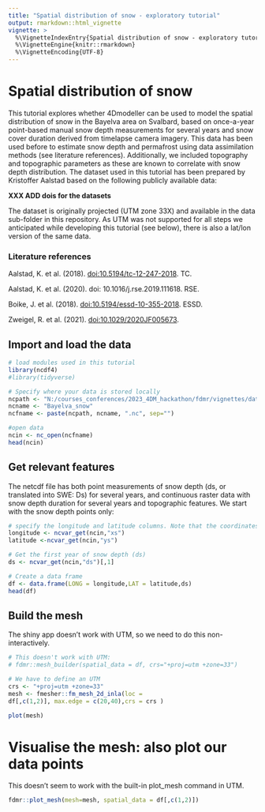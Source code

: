 ```yaml
---
title: "Spatial distribution of snow - exploratory tutorial"
output: rmarkdown::html_vignette
vignette: >
  %\VignetteIndexEntry{Spatial distribution of snow - exploratory tutorial}
  %\VignetteEngine{knitr::rmarkdown}
  %\VignetteEncoding{UTF-8}
---
```


# Spatial distribution of snow

This tutorial explores whether 4Dmodeller can be used to model the spatial distribution of snow in the Bayelva area on Svalbard, based on once-a-year point-based manual snow depth measurements for several years and snow cover duration derived from timelapse camera imagery. This data has been used before to estimate snow depth and permafrost using data assimilation methods (see literature references). Additionally, we included topography and topographic parameters as these are known to correlate with snow depth distribution. The dataset used in this tutorial has been prepared by Kristoffer Aalstad based on the following publicly available data:

**XXX ADD dois for the datasets**

The dataset is originally projected (UTM zone 33X) and available in the data sub-folder in this repository. As UTM was not supported for all steps we anticipated while developing this tutorial (see below), there is also a lat/lon version of the same data.

### Literature references

Aalstad, K. et al. (2018). <doi:10.5194/tc-12-247-2018>. TC.

Aalstad, K. et al. (2020). doi: 10.1016/j.rse.2019.111618. RSE.

Boike, J. et al. (2018). <doi:10.5194/essd-10-355-2018>. ESSD.

Zweigel, R. et al. (2021). <doi:10.1029/2020JF005673>.

## Import and load the data

```r
# load modules used in this tutorial
library(ncdf4)
#library(tidyverse)
```

```r
# Specify where your data is stored locally
ncpath <- "N:/courses_conferences/2023_4DM_hackathon/fdmr/vignettes/data/" 
ncname <- "Bayelva_snow" 
ncfname <- paste(ncpath, ncname, ".nc", sep="")

#open data 
ncin <- nc_open(ncfname) 
head(ncin)
```

## Get relevant features

The netcdf file has both point measurements of snow depth (ds, or translated into SWE: Ds) for several years, and continuous raster data with snow depth duration for several years and topographic features. We start with the snow depth points only:

```r
# specify the longitude and latitude columns. Note that the coordinates are utm!
longitude <- ncvar_get(ncin,"xs") 
latitude <-ncvar_get(ncin,"ys")

# Get the first year of snow depth (ds)
ds <- ncvar_get(ncin,"ds")[,1]

# Create a data frame
df <- data.frame(LONG = longitude,LAT = latitude,ds) 
head(df)
```

## Build the mesh

The shiny app doesn't work with UTM, so we need to do this non-interactively.

```r
# This doesn't work with UTM:
# fdmr::mesh_builder(spatial_data = df, crs="+proj=utm +zone=33")

# We have to define an UTM
crs <- "+proj=utm +zone=33" 
mesh <- fmesher::fm_mesh_2d_inla(loc =
df[,c(1,2)], max.edge = c(20,40),crs = crs ) 

plot(mesh)
```

# Visualise the mesh: also plot our data points

This doesn't seem to work with the built-in plot_mesh command in UTM.

```r

fdmr::plot_mesh(mesh=mesh, spatial_data = df[,c(1,2)])
```
